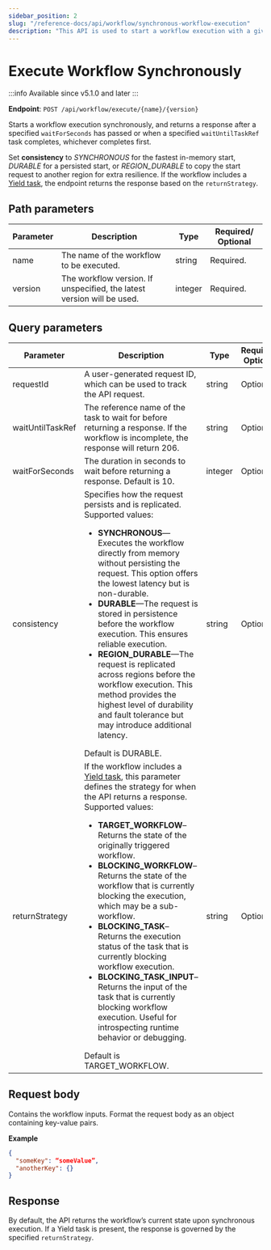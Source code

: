 ```yaml
---
sidebar_position: 2
slug: "/reference-docs/api/workflow/synchronous-workflow-execution"
description: "This API is used to start a workflow execution with a given consistency."
---
```



# Execute Workflow Synchronously

:::info Available since
v5.1.0 and later
:::

**Endpoint**: `POST /api/workflow/execute/{name}/{version}`

Starts a workflow execution synchronously, and returns a response after a specified `waitForSeconds` has passed or when a specified `waitUntilTaskRef` task completes, whichever completes first. 

Set **consistency** to *SYNCHRONOUS* for the fastest in-memory start, *DURABLE* for a persisted start, or *REGION_DURABLE* to copy the start request to another region for extra resilience. If the workflow includes a [Yield task](https://orkes.io/content/reference-docs/operators/yield), the endpoint returns the response based on the `returnStrategy`. 

## Path parameters

| Parameter | Description                             | Type   | Required/ Optional |
| --------- | --------------------------------------- | ------ | ------------------ |
| name      | The name of the workflow to be executed. | string | Required.          |
| version | The workflow version. If unspecified, the latest version will be used. | integer | Required. | 

## Query parameters

| Parameter | Description                                                            | Type    | Required/ Optional |
| --------- | ---------------------------------------------------------------------- | ------- | ------------------ |
| requestId | A user-generated request ID, which can be used to track the API request. | string | Optional. | 
| waitUntilTaskRef | The reference name of the task to wait for before returning a response. If the workflow is incomplete, the response will return 206. | string | Optional. | 
| waitForSeconds | The duration in seconds to wait before returning a response. Default is 10. | integer | Optional. | 
| consistency | Specifies how the request persists and is replicated.  Supported values: <ul><li>**SYNCHRONOUS**—Executes the workflow directly from memory without persisting the request. This option offers the lowest latency but is non-durable.</li><li>**DURABLE**—The request is stored in persistence before the workflow execution. This ensures reliable execution.</li><li>**REGION_DURABLE**—The request is replicated across regions before the workflow execution. This method provides the highest level of durability and fault tolerance but may introduce additional latency.</li></ul> Default is DURABLE. | string | Optional. |
| returnStrategy | If the workflow includes a [Yield task](https://orkes.io/content/reference-docs/operators/yield), this parameter defines the strategy for when the API returns a response. Supported values: <ul><li>**TARGET_WORKFLOW**–Returns the state of the originally triggered workflow.</li><li>**BLOCKING_WORKFLOW**–Returns the state of the workflow that is currently blocking the execution, which may be a sub-workflow.</li><li>**BLOCKING_TASK**–Returns the execution status of the task that is currently blocking workflow execution.</li><li>**BLOCKING_TASK_INPUT**–Returns the input of the task that is currently blocking workflow execution. Useful for introspecting runtime behavior or debugging.</li></ul> Default is TARGET_WORKFLOW. | string | Optional. | 

## Request body

Contains the workflow inputs. Format the request body as an object containing key-value pairs.

**Example**

```json
{
  "someKey": “someValue”,
  "anotherKey": {}
}
```

## Response

By default, the API returns the workflow’s current state upon synchronous execution. If a Yield task is present, the response is governed by the specified `returnStrategy`.

